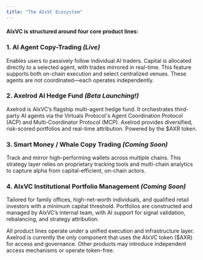 ```yaml
---
title: "The AIxVC Ecosystem"
---
```


#### AIxVC is structured around four core product lines:

### **1. AI Agent Copy-Trading _(Live)_**

Enables users to passively follow individual AI traders. Capital is allocated directly to a selected agent, with trades mirrored in real-time. This feature supports both on-chain execution and select centralized venues. These agents are not coordinated—each operates independently.

### **2. Axelrod AI Hedge Fund _(Beta Launching\!)_**

Axelrod is AIxVC’s flagship multi-agent hedge fund. It orchestrates third-party AI agents via the Virtuals Protocol's Agent Coordination Protocol (ACP) and Multi-Coordinator Protocol (MCP). Axelrod provides diversified, risk-scored portfolios and real-time attribution. Powered by the \$AXR token.

### **3. Smart Money / Whale Copy Trading _(Coming Soon)_**

Track and mirror high-performing wallets across multiple chains. This strategy layer relies on proprietary tracking tools and multi-chain analytics to capture alpha from capital-efficient, on-chain actors.

### **4. AIxVC Institutional Portfolio Management _(Coming Soon)_**

Tailored for family offices, high-net-worth individuals, and qualified retail investors with a minimum capital threshold. Portfolios are constructed and managed by AIxVC’s internal team, with AI support for signal validation, rebalancing, and strategy attribution.

All product lines operate under a unified execution and infrastructure layer. Axelrod is currently the only component that uses the AIxVC token (\$AXR) for access and governance. Other products may introduce independent access mechanisms or operate token-free.